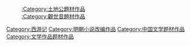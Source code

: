 {{catmore|西游记}}
<!--這分類只能以西游记為含有主線劇情或主要角色，煩請勿把次要劇情或角色加入-->
:[[:Category:土地公題材作品|:Category:土地公題材作品]]
:[[:Category:觀世音題材作品|:Category:觀世音題材作品]]

[[Category:西游记|Category:西游记]]
[[Category:明朝小说改编作品|Category:明朝小说改编作品]]
[[Category:中国文学题材作品|Category:中国文学题材作品]]
[[Category:文学作品题材作品|Category:文学作品题材作品]]